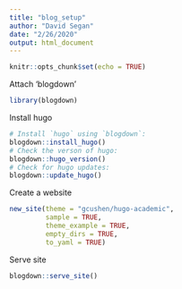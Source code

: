 ```yaml
---
title: "blog_setup"
author: "David Segan"
date: "2/26/2020"
output: html_document
---
```


```r
knitr::opts_chunk$set(echo = TRUE)
```

Attach 'blogdown'
```r
library(blogdown)
```

Install hugo
```r

# Install `hugo` using `blogdown`:
blogdown::install_hugo()
# Check the verson of hugo:
blogdown::hugo_version()
# Check for hugo updates:
blogdown::update_hugo()

```

Create a website
```r

new_site(theme = "gcushen/hugo-academic",
         sample = TRUE,
         theme_example = TRUE,
         empty_dirs = TRUE,
         to_yaml = TRUE)

```

Serve site

```r

blogdown::serve_site()

```

